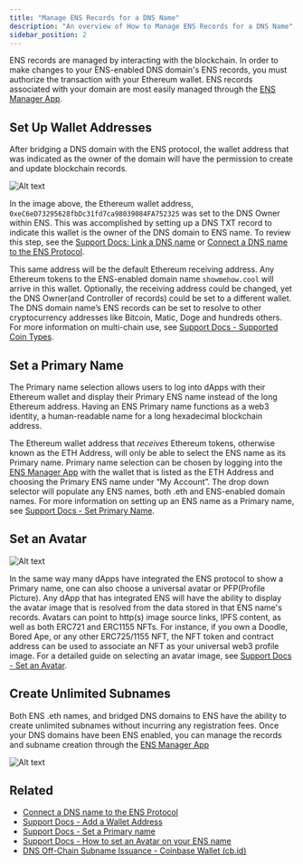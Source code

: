 ```yaml
---
title: "Manage ENS Records for a DNS Name"
description: "An overview of How to Manage ENS Records for a DNS Name"
sidebar_position: 2
---
```


ENS records are managed by interacting with the blockchain. In order to make changes to your ENS-enabled DNS domain's ENS records, you must authorize the transaction with your Ethereum wallet. ENS records associated with your domain are most easily managed through the [ENS Manager App](https://app.ens.domains).

## Set Up Wallet Addresses

After bridging a DNS domain with the ENS protocol, the wallet address that was indicated as the owner of the domain will have the permission to create and update blockchain records.

![Alt text](https://dnstoens.com/images/dns-owner.png "DNS to ENS Owner")

In the image above, the Ethereum wallet address, `0xeC6eD73295628fbDc31fd7ca98039084FA752325` was set to the DNS Owner within ENS. This was accomplished by setting up a DNS TXT record to indicate this wallet is the owner of the DNS domain to ENS name. To review this step, see the [Support Docs: Link a DNS name](https://support.ens.domains/docs/howto/link-dns-name) or [Connect a DNS name to the ENS Protocol](/importguide/1-index).

This same address will be the default Ethereum receiving address. Any Ethereum tokens to the ENS-enabled domain name `showmehow.cool` will arrive in this wallet. Optionally, the receiving address could be changed, yet the DNS Owner(and Controller of records) could be set to a different wallet. The DNS domain name’s ENS records can be set to resolve to other cryptocurrency addresses like Bitcoin, Matic, Doge and hundreds others. For more information on multi-chain use, see [Support Docs - Supported Coin Types](https://support.ens.domains/docs/core/records/coin-types).


## Set a Primary Name

The Primary name selection allows users to log into dApps with their Ethereum wallet and display their Primary ENS name instead of the long Ethereum address. Having an ENS Primary name functions as a web3 identity, a human-readable name for a long hexadecimal blockchain address.

The Ethereum wallet address that *receives* Ethereum tokens, otherwise known as the ETH Address, will only be able to select the ENS name as its Primary name. Primary name selection can be chosen by logging into the [ENS Manager App](https://app.ens.domains) with the wallet that is listed as the ETH Address and choosing the Primary ENS name under “My Account”. The drop down selector will populate any ENS names, both .eth and ENS-enabled domain names. For more information on setting up an ENS name as a Primary name, see [Support Docs - Set Primary Name](https://support.ens.domains/docs/howto/set-primary-name).

## Set an Avatar

![Alt text](https://dnstoens.com/images/primary-ens.png "Primary ENS Name")

In the same way many dApps have integrated the ENS protocol to show a Primary name, one can also choose a universal avatar or PFP(Profile Picture). Any dApp that has integrated ENS will have the ability to display the avatar image that is resolved from the data stored in that ENS name's records. Avatars can point to http(s) image source links, IPFS content, as well as both ERC721 and ERC1155 NFTs. For instance, if you own a Doodle, Bored Ape, or any other ERC725/1155 NFT, the NFT token and contract address can be used to associate an NFT as your universal web3 profile image. For a detailed guide on selecting an avatar image, see [Support Docs - Set an Avatar](https://support.ens.domains/docs/howto/set-avatar).

## Create Unlimited Subnames

Both ENS .eth names, and bridged DNS domains to ENS have the ability to create unlimited subnames without incurring any registration fees. Once your DNS domains have been ENS enabled, you can manage the records and subname creation through the [ENS Manager App](https://app.ens.domains)

![Alt text](https://dnstoens.com/images/subnames-dns-to-ens.png "Subname creation DNS to ENS")


## Related

* [Connect a DNS name to the ENS Protocol](/importguide/1-index)
* [Support Docs - Add a Wallet Address](https://support.ens.domains/docs/howto/add-wallet-address)
* [Support Docs - Set a Primary name](https://support.ens.domains/docs/howto/set-primary-name)
* [Support Docs - How to set an Avatar on your ENS name](https://support.ens.domains/docs/howto/set-avatar)
* [DNS Off-Chain Subname Issuance - Coinbase Wallet (cb.id)](/dns-ens-use-cases/2-index)
